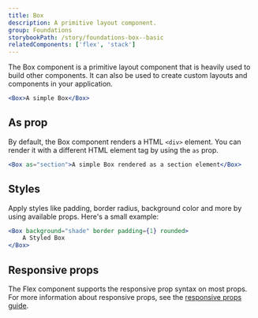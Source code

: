 ```yaml
---
title: Box
description: A primitive layout component.
group: Foundations
storybookPath: /story/foundations-box--basic
relatedComponents: ['flex', 'stack']
---
```


The Box component is a primitive layout component that is heavily used to build other components. It can also be used to create custom layouts and components in your application.

```jsx live
<Box>A simple Box</Box>
```

## As prop

By default, the Box component renders a HTML `<div>` element. You can render it with a different HTML element tag by using the `as` prop.

```jsx live
<Box as="section">A simple Box rendered as a section element</Box>
```

## Styles

Apply styles like padding, border radius, background color and more by using available props. Here's a small example:

```jsx live
<Box background="shade" border padding={1} rounded>
	A Styled Box
</Box>
```

## Responsive props

The Flex component supports the responsive prop syntax on most props. For more information about responsive props, see the [responsive props guide](/guides/responsive-props).
